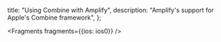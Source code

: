   title: "Using Combine with Amplify",
  description: "Amplify's support for Apple's Combine framework",
};


<Fragments fragments={{ios: ios0}} />